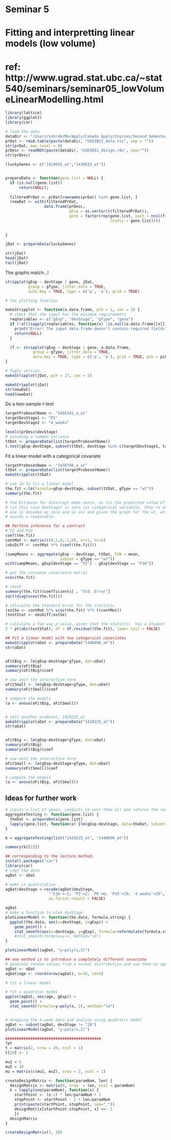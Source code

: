 # Seminar 5
# Fitting and interpretting linear models (low volume)
# ref: http://www.ugrad.stat.ubc.ca/~stat540/seminars/seminar05_lowVolumeLinearModelling.html

```r
library(lattice)
library(ggplot2)
library(car)

# load the data
dataDir <- "/Users/sohrab/Me/Apply/Canada Apply/Courses/Second Semester/Stat 540/Lab/stat540_2014/examples/photoRec/data/"
prDat <- read.table(paste(dataDir, "GSE4051_data.tsv", sep = ""))
str(prDat, max.level = 0)
prDesc <- readRDS(paste(dataDir, "GSE4051_design.rds", sep=""))
str(prDesc)

(luckyGenes <- c("1419655_at","1438815_at"))


prepareData <- function(gene.list = NULL) {
  if (is.null(gene.list))
      return(NULL);
  
  filteredPrDat <- prDat[rownames(prDat) %in% gene.list, ]
  (newDat <- with(filteredPrDat, 
                 data.frame(prDesc,
                            gExp = as.vector(t(filteredPrDat)),
                            gene = factor(rep(gene.list, each = ncol(filteredPrDat)), 
                                              levels = gene.list))))
  
  
}

jDat <- prepareData(luckyGenes)

str(jDat)
head(jDat)
tail(jDat)
```

The graphs match...!
```r
stripplot(gExp ~ devStage | gene, jDat,
          group = gType, jitter.data = TRUE,
          auto.key = TRUE, type = c('p', 'a'), grid = TRUE)

# the plotting function

makeStripplot <- function(a.data.frame, pch = 1, cex = 3) {
  # check that the input has the minimum requirements
  reqVariables <- c("gExp", "devStage", "gType", "gene")
  if (!all(sapply(reqVariables, function(x) !is.null(a.data.frame[[x]])))) {
    print("Error! The input data.frame doesn't contain required fields!")
    return(NULL)
  }

  (f <- stripplot(gExp ~ devStage | gene, a.data.frame,
            group = gType, jitter.data = TRUE,
            auto.key = TRUE, type = c('p', 'a'), grid = TRUE, pch = pch, cex = cex))
}

# fugly version...
makeStripplot(jDat, pch = 17, cex = 3)

makeStripplot(jDat)
str(newDat)
head(newDat)
```

Do a two-sample t-test
```r
targetProbesetName <- "1456341_a_at"
targetDevStage1 <- "P2"
targetDevStage2 <- "4_weeks"

levels(prDesc$devStage)
# assuming a common variance
ttDat <- prepareData(list(targetProbesetName))
t.test(gExp~devStage, subset(ttDat, devStage %in% c(targetDevStage1, targetDevStage2)), var.equal=T )
```

Fit a linear model with a categorical covariate
```r
targetProbesetName <- "1438786_a_at"
ttDat <- prepareData(list(targetProbesetName))
makeStripplot(ttDat)

# use lm to fit a linear model
the.fit <-lm(formula=gExp~devStage, subset(ttDat, gType == "wt"))
summary(the.fit)

# the Estimate for Intercept make sence, as its the predicted value of gExp when the independent variable
# (in this case devStage) is zero (as categorical variables, they're encoded in such a way where the first 
# one is encoded as zero and so on) and given the graph for the wt, which is above 8.5 for the wt at E16, its 
# sounds a reasonable.

## Perform inference for a contrast
# P2 and P10
coef(the.fit)
contMat <- matrix(c(0,1,0,-1,0), nr=1, nc=5)
(obsDiff <- contMat %*% (coef(the.fit)))

(sampMeans <- aggregate(gExp ~ devStage, ttDat, FUN = mean,
                        subset = gType == "wt"))
with(sampMeans, gExp[devStage == "P2"] - gExp[devStage == "P10"])

# get the variance covariance matrix
vcov(the.fit)

# check 
summary(the.fit)$coefficients[ , "Std. Error"]
sqrt(diag(vcov(the.fit)))

# calcualte the standard error for the statistic
(estSe <- contMat %*% vcov(the.fit) %*% t(contMat))
(testStat <- obsDiff/estSe)

# calculate a two-way p-value, given that the statistic  has a Student's distribution and is symetric
2 * pt(abs(testStat), df = df.residual(the.fit), lower.tail = FALSE)

## Fit a linear model with two categorical covariates
makeStripplot(oDat <- prepareData("1448690_at"))
str(oDat)


oFitBig <- lm(gExp~devStage*gType, dat=oDat)
summary(oFitBig)
summary(oFitBig)$coef

# now omit the interaction term
oFitSmall <- lm(gExp~devStage+gType, dat=oDat)
summary(oFitSmall)$coef

# compare the models
(a <- anova(oFitBig, oFitSmall))


# test another probeset, 1429225_at
makeStripplot(oDat <- prepareData("1429225_at"))
str(oDat)


oFitBig <- lm(gExp~devStage*gType, dat=oDat)
summary(oFitBig)
summary(oFitBig)$coef

# now omit the interaction term
oFitSmall <- lm(gExp~devStage+gType, dat=oDat)
summary(oFitSmall)$coef

# compare the models
(a <- anova(oFitBig, oFitSmall))
```

## Ideas for further work
```r
# inputs a list of genes, conducts lm over them all and returns the results in a list
aggregateTesting <- function(gene.list) {
  theDat <- prepareData(gene.list)
  lapply(gene.list, function(x) {lm(gExp~devStage, data=theDat, subset= gene == x)})
}

k = aggregateTesting(list("1429225_at", "1448690_at"))

summary(k[[1]])

## corresponding to the lecture method, 
install.packages("car")
library(car)
# copy the data
agDat <- oDat

# make it quantitative
agDat$devStage <-recode(agDat$devStage, 
                   "'E16'=-2; 'P2'=2; 'P6'=6; 'P10'=10; '4_weeks'=28",
                   as.factor.result = FALSE)

agDat
# make a function to plot devStage
plotLinearModel <- function(the.data, formula.string) {
  ggplot(the.data, aes(x=devStage, y=gExp)) +
    geom_point() +
    stat_smooth(aes(x=devStage, y=gExp), formula=reformulate(formula.string, 'y'), method="lm")
    #stat_smooth(formula=y~x, method="lm")
}

plotLinearModel(agDat, "y~poly(x,3)")

## one method is to introduce a completely different covariate
# generate random values from a normal distribution and use them as age
agDat <- oDat
agDat$age <- rnorm(nrow(agDat), m=20, sd=5)

# fit a linear model

# fit a quadratic model
ggplot(agDat, aes(age, gExp)) +
  geom_point() +
  stat_smooth(formula=y~poly(x, 2), method="lm")


# dropping the 4-week data and analyze using quadratic model
agDat <- subset(agDat, devStage != "28")
plotLinearModel(agDat, "y~poly(x,2)")
```

```r
##########################################
?pt
t = matrix(2, nrow = 20, ncol = 1)
t[10] <- 2

mu1 = 5
mu2 = 10
mu = matrix(c(mu1, mu2), nrow = 2, ncol = 1)

createDesignMatrix <- function(paramNum, len) {
  designMatrix <- matrix(0, nrow  = len, ncol = paramNum)
  k = lapply(seq(paramNum), function(x) { 
    startPoint <- (x-1) * len/paramNum + 1
    stopPoint <- startPoint - 1 + len/paramNum
    print(paste(startPoint, stopPoint, sep="_"))
    designMatrix[startPoint:stopPoint, x] <<- 1
    })
  designMatrix
}

createDesignMatrix(3, 30)
```